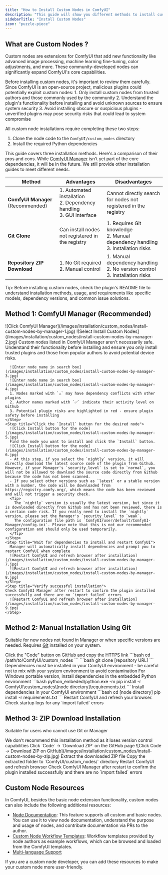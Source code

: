 ```yaml
---
title: "How to Install Custom Nodes in ComfyUI"
description: "This guide will show you different methods to install custom nodes in ComfyUI"
sidebarTitle: "Install Custom Nodes"
icon: "puzzle-piece"
---
```


## What are Custom Nodes ?

Custom nodes are extensions for ComfyUI that add new functionality like advanced image processing, machine learning fine-tuning, color adjustments, and more. These community-developed nodes can significantly expand ComfyUI's core capabilities.

<Warning>
Before installing custom nodes, it's important to review them carefully. Since ComfyUI is an open-source project, malicious plugins could potentially exploit custom nodes:
1. Only install custom nodes from trusted authors and those commonly used by the community
2. Understand the plugin's functionality before installing and avoid unknown sources to ensure system security
3. Avoid installing obscure or suspicious plugins - unverified plugins may pose security risks that could lead to system compromise
</Warning>

All custom node installations require completing these two steps:

1. Clone the node code to the `ComfyUI/custom_nodes` directory
2. Install the required Python dependencies

This guide covers three installation methods. Here's a comparison of their pros and cons. While [ComfyUI Manager](https://github.com/Comfy-Org/ComfyUI-Manager) isn't yet part of the core dependencies, it will be in the future. We still provide other installation guides to meet different needs.

| Method                        | Advantages                                                    | Disadvantages                                                |
| ---------------------------- | ------------------------------------------------------------- | ----------------------------------------------------------- |
| **ComfyUI Manager** (Recommended) | 1. Automated installation<br/>2. Dependency handling<br/>3. GUI interface | Cannot directly search for nodes not registered in the registry |
| **Git Clone**                | Can install nodes not registered in the registry               | 1. Requires Git knowledge<br/>2. Manual dependency handling<br/>3. Installation risks |
| **Repository ZIP Download**   | 1. No Git required<br/>2. Manual control                      | 1. Manual dependency handling<br/>2. No version control<br/>3. Installation risks |

Tip: Before installing custom nodes, check the plugin's README file to understand installation methods, usage, and requirements like specific models, dependency versions, and common issue solutions.

## Method 1: ComfyUI Manager (Recommended)

  <Steps>
    <Step title="Click the `Manager` button in ComfyUI interface">
     ![Click ComfyUI Manager](/images/installation/custom_nodes/install-custom-nodes-by-manager-1.jpg)
    </Step>
    <Step title="Select `Install Custom Nodes`">
      ![Select Install Custom Nodes](/images/installation/custom_nodes/install-custom-nodes-by-manager-2.jpg)
    </Step>
    <Step title="Browse the custom nodes list">
      <Warning>
      Custom nodes listed in ComfyUI Manager aren't necessarily safe. Understand their functionality before installing and ensure you only install trusted plugins and those from popular authors to avoid potential device risks.
      </Warning>

      ![Enter node name in search box](/images/installation/custom_nodes/install-custom-nodes-by-manager-3.jpg)
      ![Enter node name in search box](/images/installation/custom_nodes/install-custom-nodes-by-manager-4.jpg)
      1. Nodes marked with `⚠️` may have dependency conflicts with other plugins
      2. Author names marked with `✅` indicate their activity level on Github
      3. Potential plugin risks are highlighted in red - ensure plugin safety before installing
    </Step>
    <Step title="Click the `Install` button for the desired node">
      ![Click Install button for the node](/images/installation/custom_nodes/install-custom-nodes-by-manager-5.jpg)
      Find the node you want to install and click the `Install` button.
      ![Click Install button for the node](/images/installation/custom_nodes/install-custom-nodes-by-manager-6.jpg)
      - At this step, if you select the `nightly` version, it will directly download the latest source code of the plugin from Github. However, if your Manager's `security_level` is set to `normal`, you will not be allowed to download the source code directly from Github because the code has not been scanned.
      - If you select other versions such as `latest` or a stable version with a number, the code will be downloaded from https://registry.comfy.org/, which means the code has been reviewed and will not trigger a security check.
      <Tip>
        The `nightly` version is usually the latest version, but since it is downloaded directly from Github and has not been reviewed, there is a certain code risk. If you really need to install the `nightly` version, please set the Manager's `security_level` to `weak`.
        The configuration file path is `ComfyUI/user/default/ComfyUI-Manager/config.ini`. Please note that this is not our recommended configuration and should only be used temporarily.
      </Tip>
    </Step>
    <Step title="Wait for dependencies to install and restart ComfyUI">
      Manager will automatically install dependencies and prompt you to restart ComfyUI when complete
      ![Restart ComfyUI and refresh browser after installation](/images/installation/custom_nodes/install-custom-nodes-by-manager-7.jpg)
      ![Restart ComfyUI and refresh browser after installation](/images/installation/custom_nodes/install-custom-nodes-by-manager-8.jpg)
    </Step>
    <Step title="Verify successful installation">
    Check ComfyUI Manager after restart to confirm the plugin installed successfully and there are no `import failed` errors
      ![Restart ComfyUI and refresh browser after installation](/images/installation/custom_nodes/install-custom-nodes-by-manager-9.jpg)
    </Step>
  </Steps>

## Method 2: Manual Installation Using Git

Suitable for new nodes not found in Manager or when specific versions are needed. Requires [Git](https://git-scm.com/) installed on your system.

<Steps>
  <Step title="Get the repository URL">
    Click the "Code" button on GitHub and copy the HTTPS link
  </Step>
  <Step title="Navigate to custom_nodes directory">
 ```bash
 cd /path/to/ComfyUI/custom_nodes
 ```
  </Step>
  <Step title="Clone the repository">
 ```bash
 git clone [repository URL]
 ```
  </Step>
  <Step title="Install dependencies">
  Dependencies must be installed in your ComfyUI environment - be careful not to mix with your system environment to avoid contamination
   <Tabs>
    <Tab title="Windows Portable">
    For Windows portable version, install dependencies in the embedded Python environment
      ```bash
      python_embeded\python.exe -m pip install -r ComfyUI\custom_nodes\[node directory]\requirements.txt
      ```
    </Tab>
    <Tab title="Manual Install">
    Install dependencies in your ComfyUI environment
      ```bash
      cd [node directory]
      pip install -r requirements.txt
      ```
    </Tab>
  </Tabs>
  </Step>
  <Step title="Restart ComfyUI and refresh browser">
    Restart ComfyUI and refresh your browser. Check startup logs for any `import failed` errors
  </Step>
</Steps>

## Method 3: ZIP Download Installation
Suitable for users who cannot use Git or Manager

<Warning>
We don't recommend this installation method as it loses version control capabilities
</Warning>

<Steps>
  <Step title="Click `Code` → `Download ZIP` on GitHub">
    Click `Code` → `Download ZIP` on the GitHub page
    ![Click Code → Download ZIP on GitHub](/images/installation/custom_nodes/install-custom-nodes-by-zip.jpg)
  </Step>
  <Step title="Extract the ZIP file">
    Extract the downloaded ZIP file
  </Step>
  <Step title="Copy extracted folder to `ComfyUI/custom_nodes/` directory">
    Copy the extracted folder to `ComfyUI/custom_nodes/` directory
  </Step>
  <Step title="Install dependencies manually (same as Git method step 4)">
    Restart ComfyUI and refresh browser
  </Step>
  <Step title="Verify successful installation">
    Check ComfyUI Manager after restart to confirm the plugin installed successfully and there are no `import failed` errors
  </Step>
</Steps>

## Custom Node Resources

In ComfyUI, besides the basic node extension functionality, custom nodes can also include the following additional resources:
- [Node Documentation](/custom-nodes/help_page): This feature supports all custom and basic nodes. You can use it to view node documentation, understand the purpose and usage of nodes, and contribute documentation via PRs to the author.
- [Custom Node Workflow Templates](/custom-nodes/workflow_templates): Workflow templates provided by node authors as example workflows, which can be browsed and loaded from the ComfyUI templates.
- [Multi-language Support](/custom-nodes/i18n)

If you are a custom node developer, you can add these resources to make your custom node more user-friendly.